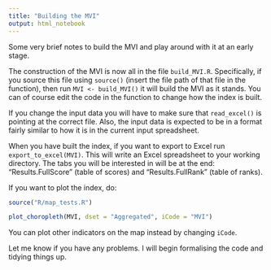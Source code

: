 ```yaml
---
title: "Building the MVI"
output: html_notebook
---
```


Some very brief notes to build the MVI and play around with it at an early stage.

The construction of the MVI is now all in the file `build_MVI.R`. Specifically, if you source this file using `source()` (insert the file path of that file in the function), then run `MVI <- build_MVI()` it will build the MVI as it stands. You can of course edit the code in the function to change how the index is built.

If you change the input data you will have to make sure that `read_excel()` is pointing at the correct file. Also, the input data is expected to be in a format fairly similar to how it is in the current input spreadsheet.

When you have built the index, if you want to export to Excel run `export_to_excel(MVI)`. This will write an Excel spreadsheet to your working directory. The tabs you will be interested in will be at the end: "Results.FullScore" (table of scores) and "Results.FullRank" (table of ranks).

If you want to plot the index, do: 

```r
source("R/map_tests.R")

plot_choropleth(MVI, dset = "Aggregated", iCode = "MVI")
```

You can plot other indicators on the map instead by changing `iCode`.

Let me know if you have any problems. I will begin formalising the code and tidying things up.
